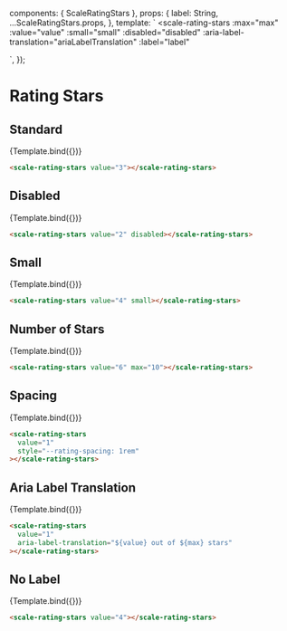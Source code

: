 
<Meta
  title="Beta Components/Rating Stars"
  component={ScaleRatingStars}
  argTypes={{}}
/>

  components: { ScaleRatingStars },
  props: {
    label: String,
    ...ScaleRatingStars.props,
  },
  template: `
  <scale-rating-stars
    :max="max"
    :value="value"
    :small="small"
    :disabled="disabled"
    :aria-label-translation="ariaLabelTranslation"
    :label="label"
  >
  </scale-rating-stars>
    `,
});

# Rating Stars

## Standard

<Canvas withSource="none">
  <Story
    name="Standard"
    args={{
      label: "Rating Label",
      value: 3,
    }}
  >
    {Template.bind({})}
  </Story>
</Canvas>

<ArgsTable story="Standard" />

```html
<scale-rating-stars value="3"></scale-rating-stars>
```

## Disabled

<Canvas withSource="none">
  <Story
    name="Disabled"
    args={{
      label: "Rating Label",
      disabled: true,
      value: 2,
    }}
  >
    {Template.bind({})}
  </Story>
</Canvas>

```html
<scale-rating-stars value="2" disabled></scale-rating-stars>
```

## Small

<Canvas withSource="none">
  <Story
    name="Small"
    args={{
      label: "Rating Label",
      value: 4,
      small: true,
    }}
  >
    {Template.bind({})}
  </Story>
</Canvas>

```html
<scale-rating-stars value="4" small></scale-rating-stars>
```

## Number of Stars

<Canvas withSource="none">
  <Story
    name="Number of Stars"
    args={{
      label: "Rating Label",
      value: 6,
      max: 10,
    }}
  >
    {Template.bind({})}
  </Story>
</Canvas>

```html
<scale-rating-stars value="6" max="10"></scale-rating-stars>
```

## Spacing

<Canvas withSource="none">
  <Story
    name="Spacing"
    args={{
      label: "Rating Label",
      value: 1,
      style: "--rating-spacing: 1rem",
    }}
  >
    {Template.bind({})}
  </Story>
</Canvas>

```html
<scale-rating-stars
  value="1"
  style="--rating-spacing: 1rem"
></scale-rating-stars>
```

## Aria Label Translation

<Canvas withSource="none">
  <Story
    name="Aria Label Translation"
    args={{
      label: "Rating Label",
      value: 1,
      ariaLabelTranslation: "${x} out of ${y} stars",
    }}
  >
    {Template.bind({})}
  </Story>
</Canvas>

```html
<scale-rating-stars
  value="1"
  aria-label-translation="${value} out of ${max} stars"
></scale-rating-stars>
```

## No Label

<Canvas withSource="none">
  <Story
    name="No Label"
    args={{
      value: 4,
    }}
  >
    {Template.bind({})}
  </Story>
</Canvas>

```html
<scale-rating-stars value="4"></scale-rating-stars>
```
